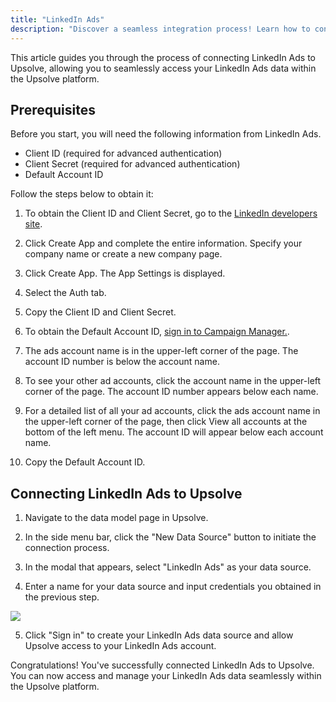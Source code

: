 ```yaml
---
title: "LinkedIn Ads"
description: "Discover a seamless integration process! Learn how to connect LinkedIn Ads to Upsolve effortlessly for streamlined transactions."
---
```


This article guides you through the process of connecting LinkedIn Ads to Upsolve, allowing you to seamlessly access your LinkedIn Ads data within the Upsolve platform.

## Prerequisites

Before you start, you will need the following information from LinkedIn Ads.

- Client ID (required for advanced authentication)
- Client Secret (required for advanced authentication)
- Default Account ID

Follow the steps below to obtain it:

1. To obtain the Client ID and Client Secret, go to the [LinkedIn developers site](https://www.linkedin.com/developer/apps).

2. Click Create App and complete the entire information. Specify your company name or create a new company page.

3. Click Create App. The App Settings is displayed.

4. Select the Auth tab.

5. Copy the Client ID and Client Secret.

6. To obtain the Default Account ID, [sign in to Campaign Manager.](https://www.linkedin.com/campaignmanager/).

7. The ads account name is in the upper-left corner of the page. The account ID number is below the account name.

8. To see your other ad accounts, click the account name in the upper-left corner of the page. The account ID number appears below each name.

9. For a detailed list of all your ad accounts, click the ads account name in the upper-left corner of the page, then click View all accounts at the bottom of the left menu. The account ID will appear below each account name.

10. Copy the Default Account ID.

## Connecting LinkedIn Ads to Upsolve

1. Navigate to the data model page in Upsolve.

2. In the side menu bar, click the "New Data Source" button to initiate the connection process.

3. In the modal that appears, select "LinkedIn Ads" as your data source.

4. Enter a name for your data source and input credentials you obtained in the previous step.

<img src="https://cdn.peaka.com/integrations/linkedin-ads-1.png" />

5. Click "Sign in" to create your LinkedIn Ads data source and allow Upsolve access to your LinkedIn Ads account.

Congratulations! You've successfully connected LinkedIn Ads to Upsolve. You can now access and manage your LinkedIn Ads data seamlessly within the Upsolve platform.
